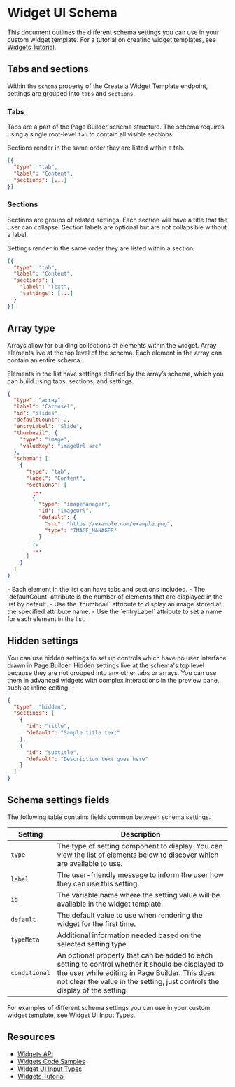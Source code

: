 # Widget UI Schema



This document outlines the different schema settings you can use in your custom widget template. For a tutorial on creating widget templates, see [Widgets Tutorial](/docs/storefront/widgets/guide). 

## Tabs and sections
Within the `schema` property of the Create a Widget Template endpoint, settings are grouped into `tabs` and `sections`.

### Tabs
Tabs are a part of the Page Builder schema structure. The schema requires using a single root-level `tab` to contain all visible sections.

<Callout type="info">
 Sections render in the same order they are listed within a tab.
</Callout>


```json filename="Tab schema example" showLineNumbers copy
[{
  "type": "tab",
  "label": "Content",
  "sections": [...]
}]
```

### Sections
Sections are groups of related settings. Each section will have a title that the user can collapse. Section labels are optional but are not collapsible without a label.

Settings render in the same order they are listed within a section.

```json filename="Section schema example" showLineNumbers copy
[{
  "type": "tab",
  "label": "Content",
  "sections": {
    "label": "Text",
    "settings": [...]
  }
}]
```

## Array type
Arrays allow for building collections of elements within the widget. Array elements live at the top level of the schema. Each element in the array can contain an entire schema.

Elements in the list have settings defined by the array’s schema, which you can build using tabs, sections, and settings.


```json filename="Array schema example" showLineNumbers copy
{
  "type": "array",
  "label": "Carousel",
  "id": "slides",
  "defaultCount": 2,
  "entryLabel": "Slide",
  "thumbnail": {
    "type": "image",
    "valueKey": "imageUrl.src"
  },
  "schema": [
    {
      "type": "tab",
      "label": "Content",
      "sections": [
        ...
        {
          "type": "imageManager",
          "id": "imageUrl",
          "default": {
            "src": "https://example.com/example.png",
            "type": "IMAGE_MANAGER"
          }
        },
        ...
      ]
    }
  ]
}

```
<Callout type="info">
- Each element in the list can have tabs and sections included.
- The `defaultCount` attribute is the number of elements that are displayed in the list by default.
- Use the `thumbnail` attribute to display an image stored at the specified attribute name.
- Use the `entryLabel` attribute to set a name for each element in the list.
</Callout>

## Hidden settings
You can use hidden settings to set up controls which have no user interface drawn in Page Builder. Hidden settings live at the schema's top level because they are not grouped into any other tabs or arrays. You can use them in advanced widgets with complex interactions in the preview pane, such as inline editing.


```json filename="Hidden settings schema example" showLineNumbers copy
{
  "type": "hidden",
  "settings": [
    {
      "id": "title",
      "default": "Sample title text"
    },
    {
      "id": "subtitle",
      "default": "Description text goes here"
    }
  ]
}
```

## Schema settings fields
The following table contains fields common between schema settings.

|Setting|Description|
|---|---|
|`type`|The type of setting component to display. You can view the list of elements below to discover which are available to use.|
|`label`|The user-friendly message to inform the user how they can use this setting.|
|`id`|The variable name where the setting value will be available in the widget template.|
|`default`|The default value to use when rendering the widget for the first time.|
|`typeMeta`|Additional information needed based on the selected setting type.|
|`conditional`|An optional property that can be added to each setting to control whether it should be displayed to the user while editing in Page Builder. This does not clear the value in the setting, just controls the display of the setting.|

For examples of different schema settings you can use in your custom widget template, see [Widget UI Input Types](/docs/storefront/widgets/input-reference/settings).

## Resources
- [Widgets API](/docs/storefront/widgets)
- [Widgets Code Samples](/docs/storefront/widgets/examples)
- [Widget UI Input Types](/docs/storefront/widgets/input-reference/settings#alignment)
- [Widgets Tutorial](/docs/storefront/widgets/guide)
